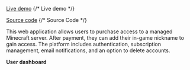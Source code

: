 
[Live demo](https://www.pureminecraft.me)
{/* <MyLink href="https://www.pureminecraft.me" text="PureMinecraft Demo Link">
    Live demo
</MyLink> */}

[Source code](https://github.com/whoyoux/mc-payment-gateway)
{/* <MyLink href="https://github.com/whoyoux/mc-payment-gateway" text="PureMinecraft Source Code Link">
    Source Code
</MyLink> */}

This web application allows users to purchase access to a managed Minecraft server. After payment, they can add their in-game nickname to gain access. The platform includes authentication, subscription management, email notifications, and an option to delete accounts.

**User dashboard**
<MDXImage src={pmc_dashboard} alt="PureMinecraft user dashboard" />
